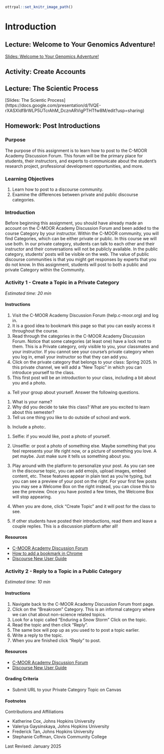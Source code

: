 ```r
ottrpal::set_knitr_image_path()
```

# Introduction

## Lecture: Welcome to Your Genomics Adventure!

[Slides: Welcome to Your Genomics Adventure!](https://docs.google.com/presentation/d/18hYo8xrYkyq3rG7RUy3n3-jWFK_JPs5NNW3HmM9HUeQ/edit?usp=sharing)

## Activity: Create Accounts  

## Lecture: The Scientic Process 

[Slides: The Scientic Process] (https://docs.google.com/presentation/d/1VQE-rXASXIdf8rWLP5UTcrAhM_DcznARVigPTHTfw8M/edit?usp=sharing)

## Homework: Post Introductions

### Purpose

The purpose of this assignment is to learn how to post to the C-MOOR Academy Discussion Forum.  This forum will be the primary place for students, their instructors, and experts to communicate about the student’s research project, professional development opportunities, and more.

### Learning Objectives

1. Learn how to post to a discourse community.
1. Examine the differences between private and public discourse categories. 

### Introduction

Before beginning this assignment, you should have already made an account on the C-MOOR Academy Discussion Forum and been added to the course Category by your instructor.  Within the C-MOOR community, you will find Categories, which can be either private or public. In this course we will use both.  In our private category, students can talk to each other and their instructor and their conversations will not be publicly available.  In the public category, students' posts will be visible on the web.  The value of public discourse communities is that you might get responses by experts that you do not know.
In this assignment, students will post to both a public and private Category within the Community.

### Activity 1 - Create a Topic in a Private Category

*Estimated time: 20 min*

#### Instructions

1. Visit the C-MOOR Academy Discussion Forum (help.c-moor.org) and log in.  
1. It is a good idea to bookmark this page so that you can easily access it throughout the course.
1. Read through the categories in the C-MOOR Academy Discussion Forum. Notice that some categories (at least one) have a lock next to them. This is a Private category, only visible to you, your classmates and your instructor.  If you cannot see your course’s private category when you log in, email your instructor so that they can add you.
1. Click on the private category that belongs to your class: Spring 2025. In this private channel, we will add a “New Topic” in which you can introduce yourself to the class.
1. This first post will be an introduction to your class, including a bit about you and a photo.
a. Tell your group about yourself. Answer the following questions.
  1. What is your name?
  2. Why did you decide to take this class? What are you excited to learn about this semester?
  3. Tell us one thing you like to do outside of school and work. 
  b. Include a photo:.
  1. Selfie: if you would like, post a photo of yourself.
  2. Unselfie: or post a photo of something else. Maybe something that you feel represents your life right now, or a picture of something you love. A pet maybe. Just make sure it tells us something about you.

1. Play around with the platform to personalize your post. As you can see in the discourse topic, you can add emojis, upload images, embed content, etc. These features appear in plain text as you’re typing, but you can see a preview of your post on the right.  For your first few posts you may see a Welcome Box on the right instead, you can close this to see the preview. Once you have posted a few times, the Welcome Box will stop appearing.
1. When you are done, click “Create Topic” and it will post for the class to see.
1. If other students have posted their introductions, read them and leave a couple replies. This is a discussion platform after all!

#### Resources

- [C-MOOR Academy Discussion Forum](https://help.c-moor.org)
- [How to add a bookmark in Chrome](https://support.google.com/chrome/answer/188842?co=GENIE.Platform%3DDesktop&hl=en)
- [Discourse New User Guide](https://meta.discourse.org/t/discourse-new-user-guide/96331) 


### Activity 2 - Reply to a Topic in a Public Category

*Estimated time: 10 min*

#### Instructions

1. Navigate back to the C-MOOR Academy Discussion Forum front page. 
1. Click on the “Breakroom” Category. This is an informal category where we can chat about non-science related topics.
1. Look for a topic called “Enduring a Snow Storm” Click on the topic.
1. Read the topic and then click “Reply”.
1. The same box will pop up as you used to to post a topic earlier.
1. Write a reply to the topic.
1. When you are finished click “Reply” to post.

#### Resources

- [C-MOOR Academy Discussion Forum](https://help.c-moor.org)
- [Discourse New User Guide](https://meta.discourse.org/t/discourse-new-user-guide/96331)
   
#### Grading Criteria

- Submit URL to your Private Category Topic on Canvas

#### Footnotes

Contributions and Affiliations

- Katherine Cox, Johns Hopkins University
- Valeriya Gaysinskaya, Johns Hopkins University
- Frederick Tan, Johns Hopkins University
- Stephanie Coffman, Clovis Community College

Last Revised: January 2025

